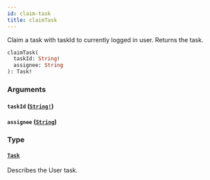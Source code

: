 ```yaml
---
id: claim-task
title: claimTask
---
```


Claim a task with taskId to currently logged in user. Returns the task.

```graphql
claimTask(
  taskId: String!
  assignee: String
): Task!

```

### Arguments

#### `taskId` ([`String!`](/docs/reference/tasklist-api/scalars/string))

#### `assignee` ([`String`](/docs/reference/tasklist-api/scalars/string))

### Type

#### [`Task`](/docs/reference/tasklist-api/objects/task)

Describes the User task.
